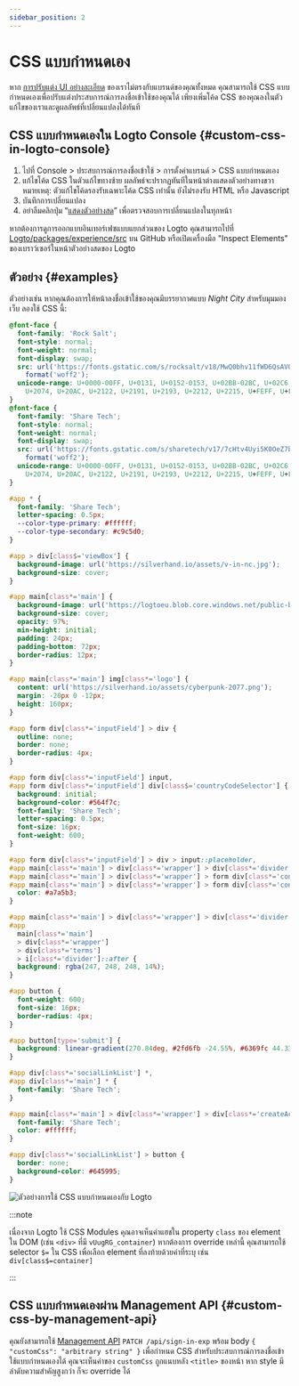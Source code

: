 ```yaml
---
sidebar_position: 2
---
```


# CSS แบบกำหนดเอง

หาก [การปรับแต่ง UI อย่างละเอียด](/customization/match-your-brand) ของเราไม่ตรงกับแบรนด์ของคุณทั้งหมด คุณสามารถใช้ CSS แบบกำหนดเองเพื่อปรับแต่งประสบการณ์การลงชื่อเข้าใช้ของคุณได้ เพียงเพิ่มโค้ด CSS ของคุณลงในตัวแก้ไขของเราและดูผลลัพธ์ที่เปลี่ยนแปลงได้ทันที

## CSS แบบกำหนดเองใน Logto Console \{#custom-css-in-logto-console}

1. ไปที่ <CloudLink to="/sign-in-experience/branding">Console > ประสบการณ์การลงชื่อเข้าใช้ > การตั้งค่าแบรนด์ > CSS แบบกำหนดเอง</CloudLink>
2. แก้ไขโค้ด CSS ในตัวแก้ไขทางซ้าย ผลลัพธ์จะปรากฏทันทีในหน้าต่างแสดงตัวอย่างทางขวา หมายเหตุ: ตัวแก้ไขโค้ดรองรับเฉพาะโค้ด CSS เท่านั้น ยังไม่รองรับ HTML หรือ Javascript
3. บันทึกการเปลี่ยนแปลง
4. อย่าลืมคลิกปุ่ม “[แสดงตัวอย่างสด](/customization/live-preview)” เพื่อตรวจสอบการเปลี่ยนแปลงในทุกหน้า

หากต้องการดูการออกแบบอินเทอร์เฟซแบบแยกส่วนของ Logto คุณสามารถไปที่ [Logto/packages/experience/src](https://github.com/logto-io/logto/tree/master/packages/experience/src) บน GitHub หรือเปิดเครื่องมือ "Inspect Elements" ของเบราว์เซอร์ในหน้าตัวอย่างสดของ Logto

## ตัวอย่าง \{#examples}

ตัวอย่างเช่น หากคุณต้องการให้หน้าลงชื่อเข้าใช้ของคุณมีบรรยากาศแบบ _Night City_ สำหรับมุมมองเว็บ ลองใช้ CSS นี้:

```css
@font-face {
  font-family: 'Rock Salt';
  font-style: normal;
  font-weight: normal;
  font-display: swap;
  src: url('https://fonts.gstatic.com/s/rocksalt/v18/MwQ0bhv11fWD6QsAVOZrt0M6p7NGrQ.woff2')
    format('woff2');
  unicode-range: U+0000-00FF, U+0131, U+0152-0153, U+02BB-02BC, U+02C6, U+02DA, U+02DC, U+2000-206F,
    U+2074, U+20AC, U+2122, U+2191, U+2193, U+2212, U+2215, U+FEFF, U+FFFD;
}
@font-face {
  font-family: 'Share Tech';
  font-style: normal;
  font-weight: normal;
  font-display: swap;
  src: url('https://fonts.gstatic.com/s/sharetech/v17/7cHtv4Uyi5K0OeZ7bohU8H0JmBUhfrE.woff2')
    format('woff2');
  unicode-range: U+0000-00FF, U+0131, U+0152-0153, U+02BB-02BC, U+02C6, U+02DA, U+02DC, U+2000-206F,
    U+2074, U+20AC, U+2122, U+2191, U+2193, U+2212, U+2215, U+FEFF, U+FFFD;
}

#app * {
  font-family: 'Share Tech';
  letter-spacing: 0.5px;
  --color-type-primary: #ffffff;
  --color-type-secondary: #c9c5d0;
}

#app > div[class$='viewBox'] {
  background-image: url('https://silverhand.io/assets/v-in-nc.jpg');
  background-size: cover;
}

#app main[class*='main'] {
  background-image: url('https://logtoeu.blob.core.windows.net/public-blobs/g3cp4y/m-g3cp4y/2024/01/02/w9j0x57g/gentle-universe.png');
  background-size: cover;
  opacity: 97%;
  min-height: initial;
  padding: 24px;
  padding-bottom: 72px;
  border-radius: 12px;
}

#app main[class*='main'] img[class*='logo'] {
  content: url('https://silverhand.io/assets/cyberpunk-2077.png');
  margin: -20px 0 -12px;
  height: 160px;
}

#app form div[class*='inputField'] > div {
  outline: none;
  border: none;
  border-radius: 4px;
}

#app form div[class*='inputField'] input,
#app form div[class*='inputField'] div[class$='countryCodeSelector'] {
  background: initial;
  background-color: #564f7c;
  font-family: 'Share Tech';
  letter-spacing: 0.5px;
  font-size: 16px;
  font-weight: 600;
}

#app form div[class*='inputField'] > div > input::placeholder,
#app main[class*='main'] > div[class*='wrapper'] > div[class*='divider'],
#app main[class*='main'] > div[class*='wrapper'] > form div[class*='content'],
#app main[class*='main'] > div[class*='wrapper'] > form div[class*='content'] > span {
  color: #a7a5b3;
}

#app main[class*='main'] > div[class*='wrapper'] > div[class*='divider'] > i[class*='line'],
#app
  main[class*='main']
  > div[class*='wrapper']
  > div[class*='terms']
  > i[class*='divider']::after {
  background: rgba(247, 248, 248, 14%);
}

#app button {
  font-weight: 600;
  font-size: 16px;
  border-radius: 4px;
}

#app button[type='submit'] {
  background: linear-gradient(270.84deg, #2fd6fb -24.55%, #6369fc 44.33%, #a741eb 119.2%), #5d34f2;
}

#app div[class*='socialLinkList'] *,
#app div[class*='main'] * {
  font-family: 'Share Tech';
}

#app main[class*='main'] > div[class*='wrapper'] > div[class*='createAccount'] {
  font-family: 'Share Tech';
  color: #ffffff;
}

#app div[class*='socialLinkList'] > button {
  border: none;
  background-color: #645995;
}
```

<img
  src="/img/assets/logto-custom-css-use-case.png"
  alt="ตัวอย่างการใช้ CSS แบบกำหนดเองกับ Logto"
/>

:::note

เนื่องจาก Logto ใช้ CSS Modules คุณอาจเห็นค่าแฮชใน property `class` ของ element ใน DOM (เช่น `<div>` ที่มี `vUugRG_container`) หากต้องการ override เหล่านี้ คุณสามารถใช้ selector `$=` ใน CSS เพื่อเลือก element ที่ลงท้ายด้วยค่าที่ระบุ เช่น `div[class$=container]`

:::

## CSS แบบกำหนดเองผ่าน Management API \{#custom-css-by-management-api}

คุณยังสามารถใช้ [Management API](https://openapi.logto.io/operation/operation-uploadcustomuiassets) `PATCH /api/sign-in-exp` พร้อม body `{ "customCss": "arbitrary string" }` เพื่อกำหนด CSS สำหรับประสบการณ์การลงชื่อเข้าใช้แบบกำหนดเองได้ คุณจะเห็นค่าของ `customCss` ถูกแนบหลัง `<title>` ของหน้า หาก style มีลำดับความสำคัญสูงกว่า ก็จะ override ได้
